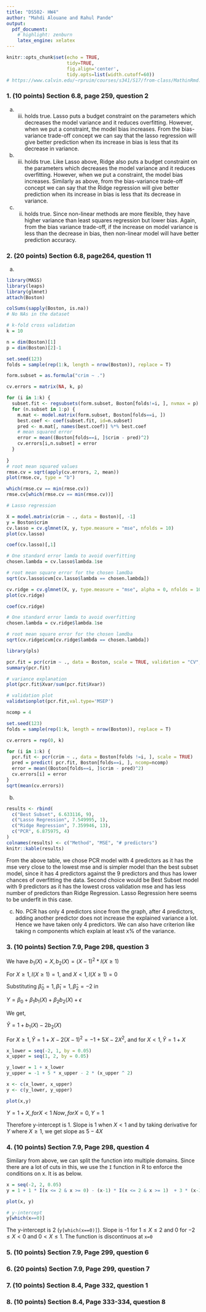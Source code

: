 ```yaml
---
title: "DS502- HW4"
author: "Mahdi Alouane and Rahul Pande"
output:
  pdf_document:
    # highlight: zenburn
    latex_engine: xelatex
---
```


```r
knitr::opts_chunk$set(echo = TRUE,
                      tidy=TRUE,
                      fig.align='center',
                      tidy.opts=list(width.cutoff=60))
# https://www.calvin.edu/~rpruim/courses/s341/S17/from-class/MathinRmd.html
```

### 1. (10 points) Section 6.8, page 259, question 2

(a) iii. holds true. Lasso puts a budget constraint on the parameters which decreases the model variance and it reduces overfitting. However, when we put a constraint, the model bias increases. From the bias-variance trade-off concept we can say that the lasso regression will give better prediction when its increase in bias is less that its decrease in variance.

(b) iii. holds true. Like Lasso above, Ridge also puts a budget constraint on the parameters which decreases the model variance and it reduces overfitting. However, when we put a constraint, the model bias increases. Similarly as above, from the bias-variance trade-off concept we can say that the Ridge regression will give better prediction when its increase in bias is less that its decrease in variance.

(c) ii. holds true. Since non-linear methods are more flexible, they have higher variance than least squares regression but lower bias. Again, from the bias variance trade-off, if the increase on model variance is less than the decrease in bias, then non-linear model will have better prediction accuracy.

### 2. (20 points) Section 6.8, page264, question 11

(a)
```r
library(MASS)
library(leaps)
library(glmnet)
attach(Boston)

colSums(sapply(Boston, is.na))
# No NAs in the dataset

# k-fold cross validation
k = 10

n = dim(Boston)[1]
p = dim(Boston)[2]-1

set.seed(123)
folds = sample(rep(1:k, length = nrow(Boston)), replace = T)

form.subset = as.formula("crim ~ .")

cv.errors = matrix(NA, k, p)

for (i in 1:k) {
  subset.fit <- regsubsets(form.subset, Boston[folds!=i, ], nvmax = p)
  for (n.subset in 1:p) {
    m.mat <- model.matrix(form.subset, Boston[folds==i, ])
    best.coef <- coef(subset.fit, id=n.subset)
    pred <- m.mat[, names(best.coef)] %*% best.coef
    # mean squared error
    error = mean((Boston[folds==i, ]$crim - pred)^2)
    cv.errors[i,n.subset] = error
  }
  
}
# root mean squared values
rmse.cv = sqrt(apply(cv.errors, 2, mean))
plot(rmse.cv, type = "b")

which(rmse.cv == min(rmse.cv))
rmse.cv[which(rmse.cv == min(rmse.cv))]
```

```r
# Lasso regression

X = model.matrix(crim ~ ., data = Boston)[, -1]
y = Boston$crim
cv.lasso = cv.glmnet(X, y, type.measure = "mse", nfolds = 10)
plot(cv.lasso)

coef(cv.lasso)[,1]

# One standard error lamda to avoid overfitting
chosen.lambda = cv.lasso$lambda.1se

# root mean square error for the chosen lamdba
sqrt(cv.lasso$cvm[cv.lasso$lambda == chosen.lambda])

```


```r

cv.ridge = cv.glmnet(X, y, type.measure = "mse", alpha = 0, nfolds = 10)
plot(cv.ridge)

coef(cv.ridge)

# One standard error lamda to avoid overfitting
chosen.lambda = cv.ridge$lambda.1se

# root mean square error for the chosen lamdba
sqrt(cv.ridge$cvm[cv.ridge$lambda == chosen.lambda])

```

```r
library(pls)

pcr.fit = pcr(crim ~ ., data = Boston, scale = TRUE, validation = "CV", segments= 10)
summary(pcr.fit)

# variance explanation
plot(pcr.fit$Xvar/sum(pcr.fit$Xvar))

# validation plot
validationplot(pcr.fit,val.type='MSEP')

ncomp = 4

set.seed(123)
folds = sample(rep(1:k, length = nrow(Boston)), replace = T)

cv.errors = rep(0, k)

for (i in 1:k) {
  pcr.fit <- pcr(crim ~ ., data = Boston[folds !=i, ], scale = TRUE)
  pred = predict( pcr.fit, Boston[folds==i, ], ncomp=ncomp)
  error = mean((Boston[folds==i, ]$crim - pred)^2)
  cv.errors[i] = error
}
sqrt(mean(cv.errors))

```


(b)
```r
results <- rbind(
  c("Best Subset", 6.633116, 9),
  c("Lasso Regression", 7.549995, 1),
  c("Ridge Regression", 7.359946, 13),
  c("PCR", 6.875975, 4)
)
colnames(results) <- c("Method", "MSE", "# predictors")
knitr::kable(results)
```

From the above table, we chose PCR model with 4 predictors as it has the mse very close to the lowest mse and is simpler model than the best subset model, since it has 4 predictors against the 9 predictors and thus has lower chances of overfitting the data. Second choice would be Best Subset model with 9 predictors as it has the lowest cross validation mse and has less number of predictors than Ridge Regression. Lasso Regression here seems to be underfit in this case.

(c) No. PCR has only 4 predictors since from the graph, after 4 predictors, adding another predictor does not increase the explained variance a lot. Hence we have taken only 4 predictors. We can also have criterion like taking n components which explain at least x% of the variance.

### 3. (10 points) Section 7.9, Page 298, question 3

We have $b_{1}(X)=X , b_{2}(X)=(X-1)^{2} * I(X \ge 1)$

For $X \ge 1, I(X \ge 1) = 1$, and $X < 1, I(X \ge 1) = 0$

Substituting $\hat\beta_0 = 1, \hat\beta_1 = 1, \hat\beta_2 = −2$ in

$Y =\beta_0 +\beta_1 b_1(X)+ \beta_2b_2(X) + \epsilon$

We get,

$\hat Y =1 + b_1(X) -2 b_2(X)$

For $X \ge 1, \hat Y =1 + X - 2(X - 1)^{2} = -1 + 5X - 2X^2$, and for $X < 1, \hat Y = 1 + X$

```r
x_lower = seq(-2, 1, by = 0.05)
x_upper = seq(1, 2, by = 0.05)

y_lower = 1 + x_lower
y_upper = -1 + 5 * x_upper - 2 * (x_upper ^ 2)

x <- c(x_lower, x_upper)
y <- c(y_lower, y_upper)

plot(x,y)
```

$Y = 1 + X, for X<1$
$Now, for X=0, Y = 1$

Therefore y-intercept is 1. Slope is 1 when $X<1$ and by taking derivative for $Y$ where $X\ge1$, we get slope as $5 - 4 X$

### 4. (10 points) Section 7.9, Page 298, question 4

Similary from above,
we can split the function into multiple domains. Since there are a lot of cuts in this, we use the `I` function in R to enforce the conditions on x. It is as below.
```r
x = seq(-2, 2, 0.05)
y = 1 + 1 * I(x <= 2 & x >= 0) - (x-1) * I(x <= 2 & x >= 1)  + 3 * (x-3) * I (x <= 4 & x >= 3) + I(x <= 5 & x>4)

plot(x, y)

# y-intercept
y[which(x==0)]
```

The y-intercept is 2 (`y[which(x==0)]`). Slope is -1 for $1 \le X \le 2$ and 0 for $-2 \le X < 0$ and $0 < X \le 1$. The function is discontinuos at `x=0`

### 5. (10 points) Section 7.9, Page 299, question 6
### 6. (20 points) Section 7.9, Page 299, question 7
### 7. (10 points) Section 8.4, Page 332, question 1
### 8. (10 points) Section 8.4, Page 333-334, question 8